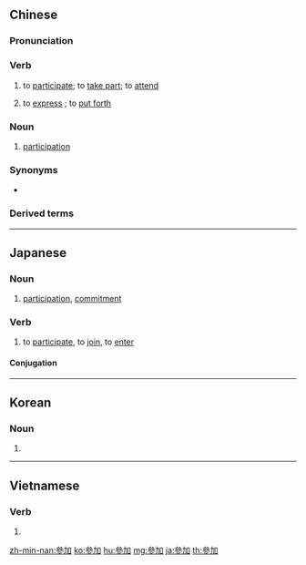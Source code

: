 ==Chinese==
{{zh-forms|s=参加}}

===Pronunciation===
{{zh-pron
|m=cānjiā
|ma=y
|c=caam1 gaa1
|h=pfs=chhâm-kâ
|mn=chham-ka
|cat=v,n
}}

===Verb===
{{zh-verb}}

# to [[participate]]; to [[take part]]; to [[attend]]
#: {{zh-x|請 您 準時 參加 會議。|Please '''attend''' meetings on time.}}
# to [[express]] {{gloss|an opinion}}; to [[put forth]] {{gloss|a point of view}}
#: {{zh-x|我 暂时 不 想 參加 意見。|I do not wish to '''express''' my opinion for now.}}

===Noun===
{{zh-noun}}

# [[participation]]

===Synonyms===
* {{zh-l|參與}}

===Derived terms===
{{zh-der|參加者}}

{{zh-cat|Beginning}}

----

==Japanese==
{{ja-kanjitab|さん|か|yomi=o}}

===Noun===
{{ja-noun|さんか|shin=参加}}

# [[participation]], [[commitment]]

===Verb===
{{ja-verb-suru|さんか|shin=参加}}

# to [[participate]], to [[join]], to [[enter]]

====Conjugation====
{{ja-suru|さんか}}

----

==Korean==
{{ko-hanjatab}}

===Noun===
{{ko-noun|hj|hangeul=참가}}

# {{hanja form of|참가|[[participation]]}}

----

==Vietnamese==
{{vi-hantutab}}

===Verb===
{{vi-hantu|pos=verb}}

# {{han tu form of|tham gia|to [[participate]], to [[take part]]}}

[[zh-min-nan:參加]]
[[ko:參加]]
[[hu:參加]]
[[mg:參加]]
[[ja:參加]]
[[th:參加]]